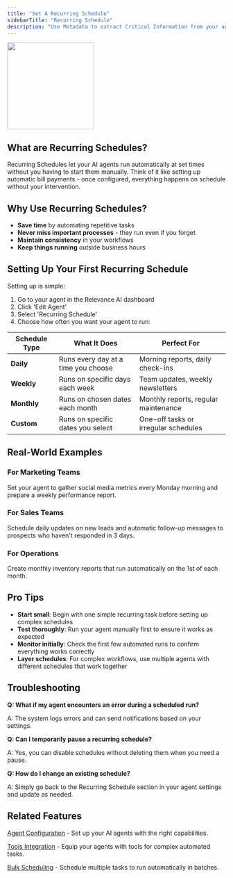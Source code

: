 ```yaml
---
title: "Set A Recurring Schedule"
sidebarTitle: "Recurring Schedule"
description: "Use Metadata to extract Critical Information from your agent"
---
```


<img 
  height="200"  
  src="/images/agent/recurring-schedule.png" 
/>

## What are Recurring Schedules?

Recurring Schedules let your AI agents run automatically at set times without you having to start them manually. Think of it like setting up automatic bill payments - once configured, everything happens on schedule without your intervention.

## Why Use Recurring Schedules?

- **Save time** by automating repetitive tasks
- **Never miss important processes** - they run even if you forget
- **Maintain consistency** in your workflows
- **Keep things running** outside business hours

## Setting Up Your First Recurring Schedule

Setting up is simple:

1. Go to your agent in the Relevance AI dashboard
2. Click 'Edit Agent'
3. Select 'Recurring Schedule'
4. Choose how often you want your agent to run:

| Schedule Type | What It Does | Perfect For |
| --- | --- | --- |
| **Daily** | Runs every day at a time you choose | Morning reports, daily check-ins |
| **Weekly** | Runs on specific days each week | Team updates, weekly newsletters |
| **Monthly** | Runs on chosen dates each month | Monthly reports, regular maintenance |
| **Custom** | Runs on specific dates you select | One-off tasks or irregular schedules |

## Real-World Examples

### For Marketing Teams

Set your agent to gather social media metrics every Monday morning and prepare a weekly performance report.

### For Sales Teams

Schedule daily updates on new leads and automatic follow-up messages to prospects who haven't responded in 3 days.

### For Operations

Create monthly inventory reports that run automatically on the 1st of each month.

## Pro Tips

- **Start small**: Begin with one simple recurring task before setting up complex schedules
- **Test thoroughly**: Run your agent manually first to ensure it works as expected
- **Monitor initially**: Check the first few automated runs to confirm everything works correctly
- **Layer schedules**: For complex workflows, use multiple agents with different schedules that work together

## Troubleshooting

**Q: What if my agent encounters an error during a scheduled run?**

A: The system logs errors and can send notifications based on your settings.

**Q: Can I temporarily pause a recurring schedule?**

A: Yes, you can disable schedules without deleting them when you need a pause.

**Q: How do I change an existing schedule?**

A: Simply go back to the Recurring Schedule section in your agent settings and update as needed.

## Related Features

[Agent Configuration](https://relevanceai.com/docs/agent/agent-configuration) - Set up your AI agents with the right capabilities.

[Tools Integration](https://relevanceai.com/docs/tool/create-a-tool) - Equip your agents with tools for complex automated tasks.

[Bulk Scheduling](https://relevanceai.com/docs/agent/customise-agent/bulk-schedule) - Schedule multiple tasks to run automatically in batches.